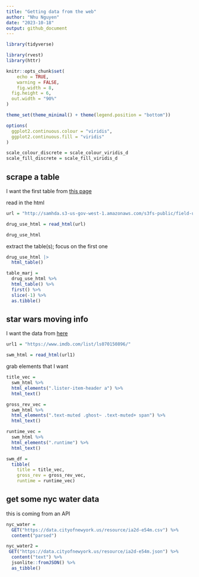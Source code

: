 ```yaml
---
title: "Getting data from the web"
author: "Nhu Nguyen"
date: "2023-10-18"
output: github_document
---
```

```r
library(tidyverse)

library(rvest)
library(httr)

knitr::opts_chunk$set(
	echo = TRUE,
	warning = FALSE,
	fig.width = 8, 
  fig.height = 6,
  out.width = "90%"
)

theme_set(theme_minimal() + theme(legend.position = "bottom"))

options(
  ggplot2.continuous.colour = "viridis",
  ggplot2.continuous.fill = "viridis"
)

scale_colour_discrete = scale_colour_viridis_d
scale_fill_discrete = scale_fill_viridis_d
```

## scrape a table 

I want the first table from [this page](http://samhda.s3-us-gov-west-1.amazonaws.com/s3fs-public/field-uploads/2k15StateFiles/NSDUHsaeShortTermCHG2015.htm)

read in the html 
```r
url = "http://samhda.s3-us-gov-west-1.amazonaws.com/s3fs-public/field-uploads/2k15StateFiles/NSDUHsaeShortTermCHG2015.htm"

drug_use_html = read_html(url)

drug_use_html
```

extract the table(s); focus on the first one 

```r
drug_use_html |>
  html_table()
```
```r
table_marj = 
  drug_use_html %>% 
  html_table() %>% 
  first() %>% 
  slice(-1) %>% 
  as.tibble()
```

## star wars moving info 

I want the data from [here](https://www.imdb.com/list/ls070150896/)

```r
url1 = "https://www.imdb.com/list/ls070150896/"

swm_html = read_html(url1)
```

grab elements that I want 

```r
title_vec = 
  swm_html %>% 
  html_elements(".lister-item-header a") %>% 
  html_text()

gross_rev_vec = 
  swm_html %>% 
  html_elements(".text-muted .ghost~ .text-muted+ span") %>% 
  html_text()

runtime_vec = 
  swm_html %>% 
  html_elements(".runtime") %>% 
  html_text()

swm_df = 
  tibble(
    title = title_vec,
    gross_rev = gross_rev_vec,
    runtime = runtime_vec)
```

## get some nyc water data 

this is coming from an API 

```r
nyc_water = 
  GET("https://data.cityofnewyork.us/resource/ia2d-e54m.csv") %>% 
  content("parsed")

nyc_water2 = 
 GET("https://data.cityofnewyork.us/resource/ia2d-e54m.json") %>% 
  content("text") %>% 
  jsonlite::fromJSON() %>% 
  as_tibble()
```





